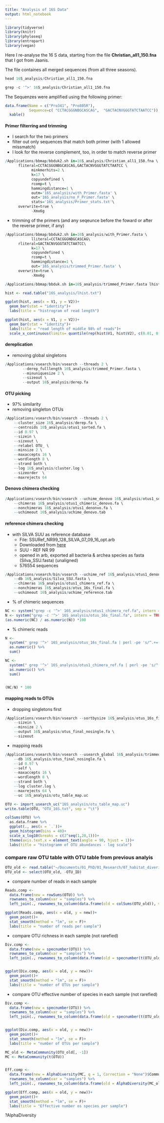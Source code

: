 ```yaml
---
title: "Analysis of 16S Data"
output: html_notebook
---
```


```r
library(tidyverse)
library(knitr)
library(phyloseq)
library(entropart)
library(vegan)
```


Here I re-analyse the 16 S data, starting from the file **Christian_all1_150.fna** that I got from Jaanis.

The file containes all merged sequences (from all three seasons).

```r
head 16S_analysis/Christian_all1_150.fna
```

```r
grep -c '^>' 16S_analysis/Christian_all1_150.fna
```


The Sequenzes were amplified using the following primer:
```r
data.frame(Name = c("Pro341", "Pro805R"),
           Sequence=c( "CCTACGGGNBGCASCAG",  "GACTACNVGGGTATCTAATCC")) %>% 
  kable()
```

#### Primer filterring and trimming

+ I search for the two primers
+ filter out only sequences that match both primer (with 1 allowed missmatch)
+ I look for the reverse complement, too, in order to match reverse primer

```r

/Applications/bbmap/bbduk2.sh in=16S_analysis/Christian_all1_150.fna \
      fliteral=CCTACGGGNBGCASCAG,GACTACNVGGGTATCTAATCC \
			minkmerhits=2 \
			k=17 \
			copyundefined \
			rcomp=t \
			hammingdistance=1 \
			outm='16S_analysis/with_Primer.fasta' \
			out='16S_analysis/no_F_Primer.fasta' \
			stats='16S_analysis/Primer_stats.txt'\
      overwrite=true \
			-Xmx6g
```

+ trimming of the primers (and any seqeunce before the foward or after the reverse primer, if any)

```r

/Applications/bbmap/bbduk2.sh in=16S_analysis/with_Primer.fasta \
			lliteral=CCTACGGGNBGCASCAG\
      rliteral=GACTACNVGGGTATCTAATCC\
			k=17 \
			copyundefined \
			rcomp=t \
			hammingdistance=1 \
			out='16S_analysis/trimmed_Primer.fasta' \
      overwrite=true \
			-Xmx6g
```


```r

/Applications/bbmap/bbduk.sh in=16S_analysis/trimmed_Primer.fasta lhist=16S_analysis/lhist.txt


```

```r

hist <- read.table("16S_analysis/lhist.txt")

ggplot(hist, aes(x = V1, y = V2))+
  geom_bar(stat = "identity")+
  labs(title = "histrogram of read length")

ggplot(hist, aes(x = V1, y = V2))+
  geom_bar(stat = "identity")+
  labs(title = "read length of middle 98% of reads")+
  scale_x_continuous(limits= quantile(rep(hist$V1, hist$V2), c(0.01, 0.99)))


```

#### dereplication

+ removing global singletons

```r

/Applications/vsearch/bin/vsearch --threads 2 \
		--derep_fulllength 16S_analysis/trimmed_Primer.fasta \
		--minuniquesize 2 \
		--sizeout \
		--output 16S_analysis/derep.fa


```

#### OTU picking
+ 97% similarity
+ removing singleton OTUs

```r
/Applications/vsearch/bin/vsearch --threads 2 \
    --cluster_size 16S_analysis/derep.fa \
    --centroids 16S_analysis/otus1_sorted.fa \
    --id 0.97 \
    --sizein \
    --sizeout \
    --relabel OTU_ \
    --minsize 2 \
    --maxaccepts 16 \
    --wordlength 8 \
    --strand both \
    --log 16S_analysis/cluster.log \
    --sizeorder  \
    --maxrejects 64

```

#### Denovo chimera checking
```r
/Applications/vsearch/bin/vsearch --uchime_denovo 16S_analysis/otus1_sorted.fa \
    --chimeras 16S_analysis/otus1_chimeric_denovo.fa \
    --nonchimeras 16S_analysis/otus1_denonvo.fa \
    --uchimeout 16S_analysis/uchime_denovo.tab

```


#### reference chimera checking

+ with SILVA SUU as reference database
    + File: SSURef_NR99_128_SILVA_07_09_16_opt.arb
    + Downloaded from [here](https://www.arb-silva.de/download/arb-files/)
    + SUU - REF NR 99
    + opened in arb, exported all bacteria & archea species as fasta (Silva_SSU.fasta) (unaligned)
    + 576554 sequences
    
```r
/Applications/vsearch/bin/vsearch --uchime_ref 16S_analysis/otus1_denonvo.fa \
    --db 16S_analysis/Silva_SSU.fasta \
    --chimeras 16S_analysis/otus1_chimera_ref.fa \
    --nonchimeras 16S_analysis/otus_16s_final.fa \
    --uchimeout 16S_analysis/uchime_reference.tab


```

+ % of chimeric sequences
```r
NC <- system("grep -c '^>' 16S_analysis/otus1_chimera_ref.fa", intern = TRUE)
N <- system("grep -c '^>' 16S_analysis/otus_16s_final.fa", intern = TRUE)
(as.numeric(NC) / as.numeric(N)) *100
```

+ % chimeric reads
```r
N <- 
  system(" grep '^>' 16S_analysis/otus_16s_final.fa | perl -pe 's/^.+=(\\d+);/\\1/g'", intern = TRUE) %>% 
  as.numeric() %>% 
  sum()

NC <- 
  system(" grep '^>' 16S_analysis/otus1_chimera_ref.fa | perl -pe 's/^.+=(\\d+);/\\1/g'", intern = TRUE) %>% 
  as.numeric() %>% 
  sum()


(NC/N) * 100
```


#### mapping reads to OTUs

+ dropping singletons first

```r

/Applications/vsearch/bin/vsearch --sortbysize 16S_analysis/otus_16s_final.fa \
    --sizein \
    --minsize 2 \
    --output 16S_analysis/otus_final_nosingle.fa \
    --sizeout 

```

+ mapping reads

```r
/Applications/vsearch/bin/vsearch --usearch_global 16S_analysis/trimmed_Primer.fasta \
    --db 16S_analysis/otus_final_nosingle.fa \
    --id 0.97 \
    --self \
    --maxaccepts 16 \
    --wordlength 8 \
    --strand both \
    --log cluster.log \
    --maxrejects 64 \
    --uc 16S_analysis/otu_table_map.uc
```


```r
OTU <- import_usearch_uc("16S_analysis/otu_table_map.uc")
write.table(OTU, "OTU_16S.txt", sep = "\t")
```

```r
colSums(OTU) %>% 
  as.data.frame %>% 
  ggplot(., aes(x = `.`))+
  geom_histogram(bins = 40)+
  scale_x_log10(breaks = c(2^seq(1,20,1)))+
  theme(axis.text.x = element_text(angle = 90, hjust = 1))+
  labs(title = "histogramm of OTU abundances - log scale")

```

### compare raw OTU table with OTU table from previous analyis

```r

OTU_old <- read.table("~/Documents/01_PhD/01_Research/07_habitat_diveristy/otutable.txt", header = T)
OTU_old <- select(OTU_old, -OTU_ID)
```

+ compare number of reads in each sample

```r
Reads.comp <- 
  data.frame(new = rowSums(OTU)) %>% 
  rownames_to_column(var = "samples") %>% 
  left_join(., rownames_to_column(data.frame(old = colSums(OTU_old)), var = "samples"))

ggplot(Reads.comp, aes(x = old, y = new))+
  geom_point()+
  stat_smooth(method = "lm", se = F)+
  labs(title = "number of reads per sample")
```

+ compare OTU richness in each sample (not rarefied)
```r

Div.comp <- 
  data.frame(new = specnumber(OTU)) %>% 
  rownames_to_column(var = "samples") %>% 
  left_join(., rownames_to_column(data.frame(old = specnumber(t(OTU_old))), var = "samples"))


ggplot(Div.comp, aes(x = old, y = new))+
  geom_point()+
  stat_smooth(method = "lm", se = F)+
  labs(title = "number of OTUs per sample")

```


+ compare OTU effective number of species in each sample (not rarefied)
```r

Div.comp <- 
  data.frame(new = specnumber(OTU)) %>% 
  rownames_to_column(var = "samples") %>% 
  left_join(., rownames_to_column(data.frame(old = specnumber(t(OTU_old))), var = "samples"))


ggplot(Div.comp, aes(x = old, y = new))+
  geom_point()+
  stat_smooth(method = "lm", se = F)+
  labs(title = "number of OTUs per sample")

```

```r
MC_old <- MetaCommunity(OTU_old[, -1])
MC <- MetaCommunity(t(OTU))


Eff.comp <- 
  data.frame(new = AlphaDiversity(MC, q = 1, Correction = "None")$Communities) %>% 
  rownames_to_column(var = "samples") %>% 
  left_join(., rownames_to_column(data.frame(old = AlphaDiversity(MC_old, q = 1, Correction = "None")$Communities), var = "samples"))

ggplot(Eff.comp, aes(x = old, y = new))+
  geom_point()+
  stat_smooth(method = "lm", se = F)+
  labs(title = "Effective number os species per sample")

```
?AlphaDiversity
